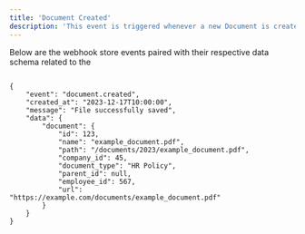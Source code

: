 ```yaml
---
title: 'Document Created'
description: 'This event is triggered whenever a new Document is created in a company.'
---
```


Below are the webhook store events paired with their respective data schema related to the


```mdx Device Webhook Events Model

{
    "event": "document.created",
    "created_at": "2023-12-17T10:00:00",
    "message": "File successfully saved",
    "data": {
        "document": {
            "id": 123,
            "name": "example_document.pdf",
            "path": "/documents/2023/example_document.pdf",
            "company_id": 45,
            "document_type": "HR Policy",
            "parent_id": null,
            "employee_id": 567,
            "url": "https://example.com/documents/example_document.pdf"
        }
    }
}
```